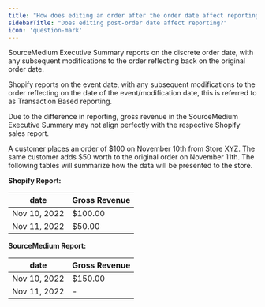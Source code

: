 ```yaml
---
title: "How does editing an order after the order date affect reporting?"
sidebarTitle: "Does editing post-order date affect reporting?"
icon: 'question-mark'
---
```

SourceMedium Executive Summary reports on the discrete order date, with any subsequent modifications to the order reflecting back on the original order date.

Shopify reports on the event date, with any subsequent modifications to the order reflecting on the date of the event/modification date, this is referred to as Transaction Based reporting.

Due to the difference in reporting, gross revenue in the SourceMedium Executive Summary may not align perfectly with the respective Shopify sales report.

<Accordion title="As an example of an order journey">

A customer places an order of \$100 on November 10th from Store XYZ. The same customer adds \$50 worth to the original order on November 11th. The following tables will summarize how the data will be presented to the store.

**Shopify Report:**

| date | Gross Revenue |
| --- | --- |
| Nov 10, 2022 | \$100.00 |
| Nov 11, 2022 | \$50.00 |

**SourceMedium Report:**

| date | Gross Revenue |
| --- | --- |
| Nov 10, 2022 | \$150.00 |
| Nov 11, 2022 | - |

</Accordion>
